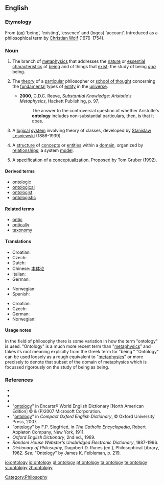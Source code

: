 {{wikipedia}}
==English==

===Etymology===
From {{AGr.}} '''[[ὄν|{{Polytonic|ὄν}}]]''' ([[ōn]]) ‘being’, ‘existing’, ‘essence’ and '''[[λόγος|{{Polytonic|λόγος}}]]''' (logos) ‘account’.  Introduced as a philosophical term by [[w:Christian_Wolff_(philosopher)|Christian Wolf]] (1679-1754).

===Noun===
{{en-noun|ontolog|ies}}

# {{philosophy}} The branch of [[metaphysics]] that addresses the [[nature]] or [[essential]] [[characteristic]]s of [[being]] and of things that [[exist]]; the study of being ''[[qua]]'' being.
# {{philosophy}} The [[theory]] of a [[particular]] philosopher or [[school of thought]] concerning the [[fundamental]] types of [[entity]] in the [[universe]].
#*'''2000''', C.D.C. Reeve, ''Substantial Knowledge: Aristotle's Metaphysics'', Hackett Publishing, p. 97,
#*:The answer to the controversial question of whether Aristotle's '''ontology''' includes non-substantial particulars, then, is that it does.
# {{logic}} A [[logical]] [[system]] involving theory of classes, developed by [[w:Stanislaw_Lesniewski|Stanislaw Lesniewski]] (1886-1939).
# {{context|computer science|information science}} A [[structure]] of [[concept]]s or [[entity|entities]] within a [[domain]], organized by [[relationship]]s; a system [[model]].
# {{context|computer science|information science}} A [[specification]] of a [[conceptualization]]. Proposed by Tom Gruber (1992).

====Derived terms====
*[[ontologic]]
*[[ontological]]
*[[ontologist]]
*[[ontologistic]]

====Related terms====
*[[ontic]]
*[[ontically]]
*[[taxonomy]]

====Translations====
{{trans-top|study of being}}
* Croatian: {{t-|hr|ontologija|f}}
* Czech: {{t-|cs|ontologie|f}}
* Dutch: {{t-|nl|ontologie}}
* Chinese: [[本体论]]
* Italian: {{t-|it|ontologia|f}}
* German: {{t+|de|Ontologie|f}}
{{trans-mid}}
* Norwegian: {{t-|no|ontologi|m}}
* Spanish: {{t+|es|ontología|f}}
{{trans-bottom}}

{{trans-top|system model in computer science}}
* Croatian: {{t-|hr|ontologija|f}}
* Czech: {{t-|cs|ontologie|f}}
* German: {{t+|de|Ontologie|f}}
* Norwegian: {{t-|no|ontologi|m}}
{{trans-mid}}
{{trans-bottom}}

====Usage notes====
In the field of philosophy there is some variation in how the term "ontology" is used.  "Ontology" is a much more recent term than "[[metaphysics]]" and takes its root meaning explicitly from the Greek term for "being."  "Ontology" can be used loosely as a rough equivalent to "[[metaphysics]]" or more precisely to denote that subset of the domain of metaphysics which is focussed rigorously on the study of being as being.

===References===
*{{R:Webster 1828}}
*{{R:Webster 1913|ontology}}
*{{R:Dictionary.com|ontology}}
*"[http://encarta.msn.com/dictionary_/ontology.html ontology]" in Encarta® World English Dictionary [North American Edition] © & (P)2007 Microsoft Corporation.
*"[http://www.askoxford.com/concise_oed/ontology?view=uk ontology]" in ''Compact Oxford English Dictionary'', © Oxford University Press, 2007.
*"[http://www.newadvent.org/cathen/11258a.htm ontology]" by F.P. Siegfried, in ''The Catholic Encyclopedia'', Robert Appleton Company, New York, 1911.
*''Oxford English Dictionary'', 2nd ed., 1989.
*''Random House Webster's Unabridged Electronic Dictionary'', 1987-1996.
*''Dictionary of Philosophy'', Dagobert D. Runes (ed.), Philosophical Library, 1962. ''See:'' "Ontology" by James K. Feibleman, p. 219.

[[Category:Philosophy]]

[[io:ontology]]
[[id:ontology]]
[[pl:ontology]]
[[pt:ontology]]
[[ta:ontology]]
[[te:ontology]]
[[vi:ontology]]
[[zh:ontology]]